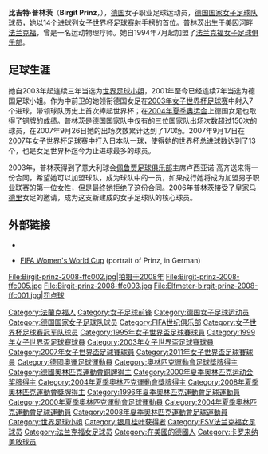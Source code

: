 {{noteTA
|1=zh-hans:普林茨;zh-hk:佩蓮絲;zh-tw:普林茨;
}}
{{Infobox Football biography
|          playername = 比吉特·普林茨<br/>Birgit Prinz
|               image = [[File:Birgit_Prinz_3.jpg|150px]]
|            fullname = 比吉特·普林茨
|         dateofbirth = {{birth date and age|1977|8|25}}
|         cityofbirth = [[美因河畔法兰克福|美因河畔法兰克福]]
|      countryofbirth = {{DEU}}
|              height = {{height|m=1.79}}
|            position = [[前锋_(足球)|前鋒]]
|         currentclub = [[法兰克福第一女子足球俱乐部|法兰克福女足]]
|          clubnumber = 9
|          youthyears = 1986-88<br>1988-92
|          youthclubs = [[SV_Dörnigheim_FC|SV Dörnigheim FC]]<br>[[FC_Hochstadt|FC Hochstadt]]
|               years = 1992-98<br>1998-02<br>2002<br>2002-
|               clubs = [[FSV法兰克福|FSV法兰克福]]<br>[[法兰克福女足|法兰克福女足]]<br>{{tsl|en|Carolina Courage||卡罗莱纳勇气}}<br>[[法兰克福女足|法兰克福女足]]
|         caps(goals) = 
|       nationalyears = 1994-2011
|        nationalteam = [[德国国家女子足球队|德国]]
| nationalcaps(goals) = {{0}}214 (128)
}}
{{MedalTableTop|width=280px}}
{{MedalCountry|{{GER}}}}
{{MedalSport |女子[[足球|足球]]}}
{{MedalCompetition|[[奥运会|奥运会]]}}
{{MedalBronze | [[2000年夏季奧林匹克運動會|2000年悉尼]] | [[2000年夏季奧林匹克運動會女子足球比賽|隊際]]}}
{{MedalBronze | [[2004年夏季奧林匹克運動會|2004年雅典]] | [[2004年夏季奧林匹克運動會女子足球比賽|隊際]]}}
{{MedalBronze | [[2008年夏季奧林匹克運動會|2008年北京]] | [[2008年夏季奧林匹克運動會女子足球比賽|隊際]]}}
{{MedalBottom}}
'''比吉特·普林茨'''（'''Birgit Prinz'''，{{bd|1977年|10月25日|catIdx=Prinzm, Birgit}}），[[德国|德国]]女子职业足球运动员，[[德国国家女子足球队|德国国家女子足球队]]球员，她以14个进球列[[女子世界杯足球赛|女子世界杯足球赛]]射手榜的首位。普林茨出生于[[美因河畔法兰克福|美因河畔法兰克福]]，曾是一名运动物理疗师。她自1994年7月起加盟了[[法兰克福女子足球俱乐部|法兰克福女子足球俱乐部]]。

== 足球生涯 ==
她自2003年起连续三年当选为[[世界足球小姐|世界足球小姐]]，2001年至今已经连续7年当选为德国足球小姐。作为中前卫的她领衔德国女足在[[2003年女子世界杯足球赛|2003年女子世界杯足球赛]]中射入7个进球，带领球队历史上首次捧起世界杯；在[[2004年夏季奥运会|2004年夏季奥运会]]上德国女足也取得了铜牌的成绩。普林茨是德国国家队中仅有的三位国家队出场次数超过150次的球员，在2007年9月26日她的出场次数累计达到了170场。2007年9月17日在[[2007年女子世界杯足球赛|2007年女子世界杯足球赛]]中打入日本队一球，使得她的世界杯总进球数达到了13个，也是女足世界杯迄今为止进球最多的球员。

2003年，普林茨得到了意大利球会[[佩鲁贾足球俱乐部|佩鲁贾足球俱乐部]]主席卢西亚诺·高齐送来得一份合同，希望她可以加盟球队，成为球队中的一员，如果成行她将成为加盟男子职业联赛的第一位女性，但是最终她拒绝了这份合同。2006年普林茨接受了[[皇家马德里|皇家马德里]]女足的邀请，成为这支新建成的女子足球队的核心球员。

== 外部链接 ==
*{{en}}{{FIFA player|105|FIFA Player Statistics: Birgit PRINZ}}
*{{en}}[http://fifaworldcup.yahoo.com/03/de/t/pl/105.html FIFA Women's World Cup] {{Wayback|url=http://fifaworldcup.yahoo.com/03/de/t/pl/105.html |date=20070326043239 }} (portrait of Prinz, in German)

<gallery>
File:Birgit-prinz-2008-ffc002.jpg|拍摄于2008年
File:Birgit-prinz-2008-ffc005.jpg
File:Birgit-prinz-2008-ffc003.jpg
File:Elfmeter-birgit-prinz-2008-ffc001.jpg|罚点球
</gallery>

{{start box}}
{{succession box|[[米娅·哈姆|米娅·哈姆]]|[[玛塔|玛塔]]|世界足球小姐|2003-2005}}
{{succession box|[[马蒂娜·沃斯|马蒂娜·沃斯]]|最新|德国足球小姐|2001-2007}}
{{end box}}

{{Authority control}}
{{DEFAULTSORT:Prinz, Birgit}}
[[Category:法蘭克福人|Category:法蘭克福人]]
[[Category:女子足球前锋|Category:女子足球前锋]]
[[Category:德国女子足球运动员|Category:德国女子足球运动员]]
[[Category:德国国家女子足球队球员|Category:德国国家女子足球队球员]]
[[Category:FIFA世纪俱乐部|Category:FIFA世纪俱乐部]]
[[Category:女子世界杯足球赛冠军队球员|Category:女子世界杯足球赛冠军队球员]]
[[Category:1995年女子世界盃足球賽球員|Category:1995年女子世界盃足球賽球員]]
[[Category:1999年女子世界盃足球賽球員|Category:1999年女子世界盃足球賽球員]]
[[Category:2003年女子世界盃足球賽球員|Category:2003年女子世界盃足球賽球員]]
[[Category:2007年女子世界盃足球賽球員|Category:2007年女子世界盃足球賽球員]]
[[Category:2011年女子世界盃足球賽球員|Category:2011年女子世界盃足球賽球員]]
[[Category:德國奧運足球運動員|Category:德國奧運足球運動員]]
[[Category:奧林匹克運動會足球獎牌得主|Category:奧林匹克運動會足球獎牌得主]]
[[Category:德國奧林匹克運動會銅牌得主|Category:德國奧林匹克運動會銅牌得主]]
[[Category:2000年夏季奥林匹克运动会奖牌得主|Category:2000年夏季奥林匹克运动会奖牌得主]]
[[Category:2004年夏季奧林匹克運動會獎牌得主|Category:2004年夏季奧林匹克運動會獎牌得主]]
[[Category:2008年夏季奧林匹克運動會獎牌得主|Category:2008年夏季奧林匹克運動會獎牌得主]]
[[Category:1996年夏季奧林匹克運動會足球運動員|Category:1996年夏季奧林匹克運動會足球運動員]]
[[Category:2000年夏季奧林匹克運動會足球運動員|Category:2000年夏季奧林匹克運動會足球運動員]]
[[Category:2004年夏季奧林匹克運動會足球運動員|Category:2004年夏季奧林匹克運動會足球運動員]]
[[Category:2008年夏季奧林匹克運動會足球運動員|Category:2008年夏季奧林匹克運動會足球運動員]]
[[Category:世界足球小姐|Category:世界足球小姐]]
[[Category:银月桂叶获得者|Category:银月桂叶获得者]]
[[Category:FSV法兰克福女足球员|Category:FSV法兰克福女足球员]]
[[Category:法兰克福女足球员|Category:法兰克福女足球员]]
[[Category:在美國的德國人|Category:在美國的德國人]]
[[Category:卡罗来纳勇敢球员|Category:卡罗来纳勇敢球员]]
